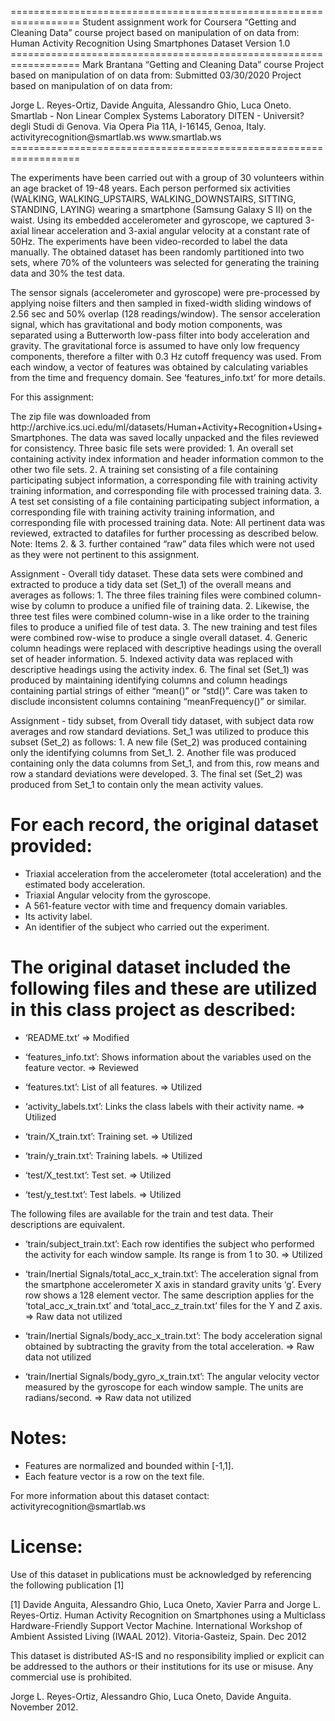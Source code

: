 ==================================================================
Student assignment work for Coursera "Getting and Cleaning Data" course project based on manipulation of on data from:
Human Activity Recognition Using Smartphones Dataset
Version 1.0
==================================================================
Mark Brantana "Getting and Cleaning Data" course Project based on manipulation of on data from:
Submitted 03/30/2020
Project based on manipulation of on data from:

Jorge L. Reyes-Ortiz, Davide Anguita, Alessandro Ghio, Luca Oneto.
Smartlab - Non Linear Complex Systems Laboratory
DITEN - Universit? degli Studi di Genova.
Via Opera Pia 11A, I-16145, Genoa, Italy.
activityrecognition@smartlab.ws
www.smartlab.ws
==================================================================

The experiments have been carried out with a group of 30 volunteers within an age bracket of 19-48 years. Each person performed six activities (WALKING, WALKING_UPSTAIRS, WALKING_DOWNSTAIRS, SITTING, STANDING, LAYING) wearing a smartphone (Samsung Galaxy S II) on the waist. Using its embedded accelerometer and gyroscope, we captured 3-axial linear acceleration and 3-axial angular velocity at a constant rate of 50Hz. The experiments have been video-recorded to label the data manually. The obtained dataset has been randomly partitioned into two sets, where 70% of the volunteers was selected for generating the training data and 30% the test data. 

The sensor signals (accelerometer and gyroscope) were pre-processed by applying noise filters and then sampled in fixed-width sliding windows of 2.56 sec and 50% overlap (128 readings/window). The sensor acceleration signal, which has gravitational and body motion components, was separated using a Butterworth low-pass filter into body acceleration and gravity. The gravitational force is assumed to have only low frequency components, therefore a filter with 0.3 Hz cutoff frequency was used. From each window, a vector of features was obtained by calculating variables from the time and frequency domain. See 'features_info.txt' for more details.

For this assignment:

The zip file was downloaded from http://archive.ics.uci.edu/ml/datasets/Human+Activity+Recognition+Using+Smartphones. The data was saved locally unpacked and the files reviewed for consistency. Three basic file sets were provided:
1. An overall set containing activity index information and header information common to the other two file sets.
2. A training set consisting of a file containing participating subject information, a corresponding file with training activity training information, and corresponding file with processed training data.
3. A test set consisting of a file containing participating subject information, a corresponding file with training activity training information, and corresponding file with processed training data.
Note: All pertinent data was reviewed, extracted to datafiles for further processing as described below.
Note: Items 2. & 3. further contained "raw" data files which were not used as they were not pertinent to this assignment.

Assignment - Overall tidy dataset.
These data sets were combined and extracted to produce a tidy data set (Set_1) of the overall means and averages as follows:
1. The three files training files were combined column-wise by column to produce a unified file of training data.
2. Likewise, the three test files were combined column-wise in a like order to the training files to produce a unified file of test data.
3. The new training and test files were combined row-wise to produce a single overall dataset.
4. Generic column headings were replaced with descriptive headings using the overall set of header information.
5. Indexed activity data was replaced with descriptive headings using the activity index.
6. The final set (Set_1) was produced by maintaining identifying columns and column headings containing partial strings of either "mean()" or "std()". Care was taken to disclude inconsistent columns containing "meanFrequency()" or similar.

Assignment - tidy subset, from Overall tidy dataset, with subject data row averages and row standard deviations.
Set_1 was utilized to produce this subset (Set_2) as follows:
1. A new file (Set_2) was produced containing only the identifying columns from Set_1.
2. Another file was produced containing only the data columns from Set_1, and from this, row means and row a standard deviations were developed.
3. The final set (Set_2) was produced from Set_1 to contain only the mean activity values.

For each record, the original dataset provided:
======================================

- Triaxial acceleration from the accelerometer (total acceleration) and the estimated body acceleration.
- Triaxial Angular velocity from the gyroscope. 
- A 561-feature vector with time and frequency domain variables. 
- Its activity label. 
- An identifier of the subject who carried out the experiment.

The original dataset included the following files and these are utilized in this class project as described:
=========================================

- 'README.txt' => Modified

- 'features_info.txt': Shows information about the variables used on the feature vector. => Reviewed

- 'features.txt': List of all features. => Utilized

- 'activity_labels.txt': Links the class labels with their activity name. => Utilized

- 'train/X_train.txt': Training set. => Utilized

- 'train/y_train.txt': Training labels. => Utilized

- 'test/X_test.txt': Test set. => Utilized

- 'test/y_test.txt': Test labels. => Utilized

The following files are available for the train and test data. Their descriptions are equivalent. 

- 'train/subject_train.txt': Each row identifies the subject who performed the activity for each window sample. Its range is from 1 to 30. => Utilized

- 'train/Inertial Signals/total_acc_x_train.txt': The acceleration signal from the smartphone accelerometer X axis in standard gravity units 'g'. Every row shows a 128 element vector. The same description applies for the 'total_acc_x_train.txt' and 'total_acc_z_train.txt' files for the Y and Z axis. => Raw data not utilized

- 'train/Inertial Signals/body_acc_x_train.txt': The body acceleration signal obtained by subtracting the gravity from the total acceleration. => Raw data not utilized 

- 'train/Inertial Signals/body_gyro_x_train.txt': The angular velocity vector measured by the gyroscope for each window sample. The units are radians/second. => Raw data not utilized 

Notes: 
======
- Features are normalized and bounded within [-1,1].
- Each feature vector is a row on the text file.

For more information about this dataset contact: activityrecognition@smartlab.ws

License:
========
Use of this dataset in publications must be acknowledged by referencing the following publication [1] 

[1] Davide Anguita, Alessandro Ghio, Luca Oneto, Xavier Parra and Jorge L. Reyes-Ortiz. Human Activity Recognition on Smartphones using a Multiclass Hardware-Friendly Support Vector Machine. International Workshop of Ambient Assisted Living (IWAAL 2012). Vitoria-Gasteiz, Spain. Dec 2012

This dataset is distributed AS-IS and no responsibility implied or explicit can be addressed to the authors or their institutions for its use or misuse. Any commercial use is prohibited.

Jorge L. Reyes-Ortiz, Alessandro Ghio, Luca Oneto, Davide Anguita. November 2012.
